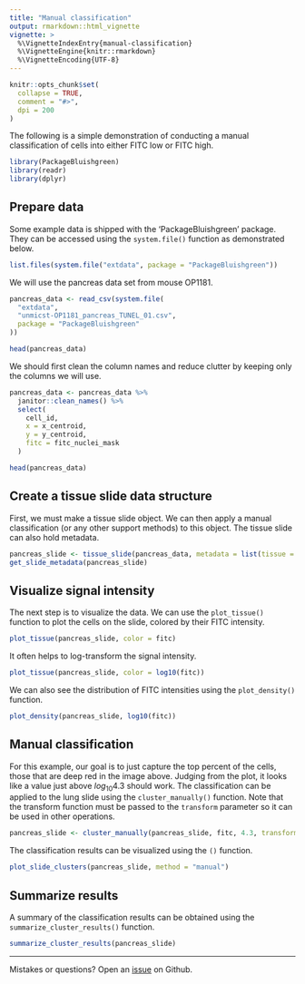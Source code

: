 ```yaml
---
title: "Manual classification"
output: rmarkdown::html_vignette
vignette: >
  %\VignetteIndexEntry{manual-classification}
  %\VignetteEngine{knitr::rmarkdown}
  %\VignetteEncoding{UTF-8}
---
```


```r
knitr::opts_chunk$set(
  collapse = TRUE,
  comment = "#>",
  dpi = 200
)
```

The following is a simple demonstration of conducting a manual classification of cells into either FITC low or FITC high.

```r
library(PackageBluishgreen)
library(readr)
library(dplyr)
```

## Prepare data

Some example data is shipped with the 'PackageBluishgreen' package.
They can be accessed using the `system.file()` function as demonstrated below.

```r
list.files(system.file("extdata", package = "PackageBluishgreen"))
```

We will use the pancreas data set from mouse OP1181.

```r
pancreas_data <- read_csv(system.file(
  "extdata",
  "unmicst-OP1181_pancreas_TUNEL_01.csv",
  package = "PackageBluishgreen"
))

head(pancreas_data)
```

We should first clean the column names and reduce clutter by keeping only the columns we will use.

```r
pancreas_data <- pancreas_data %>%
  janitor::clean_names() %>%
  select(
    cell_id,
    x = x_centroid,
    y = y_centroid,
    fitc = fitc_nuclei_mask
  )

head(pancreas_data)
```

## Create a tissue slide data structure

First, we must make a tissue slide object.
We can then apply a manual classification (or any other support methods) to this object.
The tissue slide can also hold metadata.

```r
pancreas_slide <- tissue_slide(pancreas_data, metadata = list(tissue = "pancreas", mouse = "OP1181."))
get_slide_metadata(pancreas_slide)
```

## Visualize signal intensity

The next step is to visualize the data.
We can use the `plot_tissue()` function to plot the cells on the slide, colored by their FITC intensity.

```r
plot_tissue(pancreas_slide, color = fitc)
```

It often helps to log-transform the signal intensity.

```r
plot_tissue(pancreas_slide, color = log10(fitc))
```

We can also see the distribution of FITC intensities using the `plot_density()` function.

```r
plot_density(pancreas_slide, log10(fitc))
```

## Manual classification

For this example, our goal is to just capture the top percent of the cells, those that are deep red in the image above.
Judging from the plot, it looks like a value just above $log_{10} 4.3$ should work.
The classification can be applied to the lung slide using the `cluster_manually()` function.
Note that the transform function must be passed to the `transform` parameter so it can be used in other operations.

```r
pancreas_slide <- cluster_manually(pancreas_slide, fitc, 4.3, transform = log10)
```

The classification results can be visualized using the `()` function.

```r
plot_slide_clusters(pancreas_slide, method = "manual")
```

## Summarize results

A summary of the classification results can be obtained using the `summarize_cluster_results()` function.

```r
summarize_cluster_results(pancreas_slide)
```

---

Mistakes or questions? Open an [issue](https://github.com/Kevin-Haigis-Lab/PackageBluishgreen/issues) on Github.
